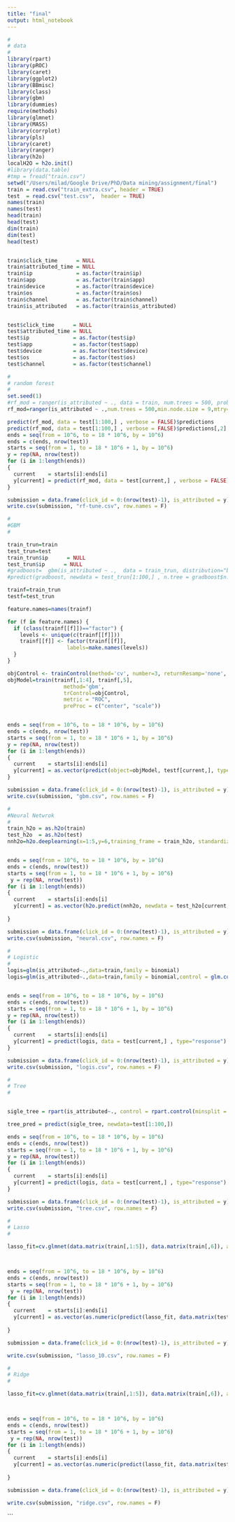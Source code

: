 ```yaml
---
title: "final"
output: html_notebook
---
```




```r
#
# data
#
library(rpart)
library(pROC)
library(caret)
library(ggplot2)
library(BBmisc)
library(class)
library(gbm)
library(dummies)
require(methods)
library(glmnet)
library(MASS)
library(corrplot)
library(pls)
library(caret)
library(ranger)
library(h2o)
localH2O = h2o.init()
#library(data.table)
#tmp = fread("train.csv")
setwd("/Users/milad/Google Drive/PhD/Data mining/assignment/final")
train = read.csv("train_extra.csv", header = TRUE)
test  = read.csv("test.csv",  header = TRUE)
names(train)
names(test)
head(train)
head(test)
dim(train)
dim(test)
head(test)


train$click_time      = NULL
train$attributed_time = NULL
train$ip              = as.factor(train$ip)
train$app             = as.factor(train$app)
train$device          = as.factor(train$device)
train$os              = as.factor(train$os)
train$channel         = as.factor(train$channel)
train$is_attributed   = as.factor(train$is_attributed)


test$click_time      = NULL
test$attributed_time = NULL
test$ip              = as.factor(test$ip)
test$app             = as.factor(test$app)
test$device          = as.factor(test$device)
test$os              = as.factor(test$os)
test$channel         = as.factor(test$channel)


```



```r
#
# random forest
#
set.seed(1)
#rf_mod = ranger(is_attributed ~ ., data = train, num.trees = 500, probability = TRUE)
rf_mod=ranger(is_attributed ~ .,num.trees = 500,min.node.size = 9,mtry= 3,data = train, importance = "none",probability = TRUE)

predict(rf_mod, data = test[1:100,] , verbose = FALSE)$predictions
predict(rf_mod, data = test[1:100,] , verbose = FALSE)$predictions[,2]
ends = seq(from = 10^6, to = 18 * 10^6, by = 10^6)
ends = c(ends, nrow(test))
starts = seq(from = 1, to = 18 * 10^6 + 1, by = 10^6)
y = rep(NA, nrow(test))
for (i in 1:length(ends))
{
  current    = starts[i]:ends[i]
  y[current] = predict(rf_mod, data = test[current,] , verbose = FALSE)$predictions[,2]
}

submission = data.frame(click_id = 0:(nrow(test)-1), is_attributed = y)
write.csv(submission, "rf-tune.csv", row.names = F)
```

```r
#
#GBM
#

train_trun=train
test_trun=test
train_trun$ip      = NULL
test_trun$ip      = NULL
#gradboost=  gbm(is_attributed ~ .,  data = train_trun, distribution="bernoulli", n.trees=150, interaction.depth=3, shrinkage = 0.1, bag.fraction = .5)
#predict(gradboost, newdata = test_trun[1:100,] , n.tree = gradboost$n.trees, type = "response")

trainf=train_trun
testf=test_trun

feature.names=names(trainf)

for (f in feature.names) {
  if (class(trainf[[f]])=="factor") {
    levels <- unique(c(trainf[[f]]))
    trainf[[f]] <- factor(trainf[[f]],
                   labels=make.names(levels))
  }
}

objControl <- trainControl(method='cv', number=3, returnResamp='none', summaryFunction = twoClassSummary, classProbs = TRUE)
objModel=train(trainf[,1:4], trainf[,5], 
                  method='gbm', 
                  trControl=objControl,  
                  metric = "ROC",
                  preProc = c("center", "scale"))


ends = seq(from = 10^6, to = 18 * 10^6, by = 10^6)
ends = c(ends, nrow(test))
starts = seq(from = 1, to = 18 * 10^6 + 1, by = 10^6)
y = rep(NA, nrow(test))
for (i in 1:length(ends))
{
  current    = starts[i]:ends[i]
  y[current] = as.vector(predict(object=objModel, testf[current,], type='prob')[,2])
}

submission = data.frame(click_id = 0:(nrow(test)-1), is_attributed = y)
write.csv(submission, "gbm.csv", row.names = F)
```

```r
#
#Neural Netwrok
#
train_h2o = as.h2o(train)
test_h2o  = as.h2o(test)
nnh2o=h2o.deeplearning(x=1:5,y=6,training_frame = train_h2o, standardize    = TRUE,  distribution   = "AUTO", hidden = c(30,30), l1 = 0,  l2 = 0.02, epochs = 20, rate = 0.005, input_dropout_ratio = 0)


ends = seq(from = 10^6, to = 18 * 10^6, by = 10^6)
ends = c(ends, nrow(test))
starts = seq(from = 1, to = 18 * 10^6 + 1, by = 10^6)
 y = rep(NA, nrow(test))
for (i in 1:length(ends))
{
  current    = starts[i]:ends[i]
  y[current] = as.vector(h2o.predict(nnh2o, newdata = test_h2o[current,])[,3])
  
}

submission = data.frame(click_id = 0:(nrow(test)-1), is_attributed = y)
write.csv(submission, "neural.csv", row.names = F)
```

```r
#
# Logistic
#
logis=glm(is_attributed~.,data=train,family = binomial)
logis=glm(is_attributed~.,data=train,family = binomial,control = glm.control(maxit = 500))


ends = seq(from = 10^6, to = 18 * 10^6, by = 10^6)
ends = c(ends, nrow(test))
starts = seq(from = 1, to = 18 * 10^6 + 1, by = 10^6)
y = rep(NA, nrow(test))
for (i in 1:length(ends))
{
  current    = starts[i]:ends[i]
  y[current] = predict(logis, data = test[current,] , type="response")
}

submission = data.frame(click_id = 0:(nrow(test)-1), is_attributed = y)
write.csv(submission, "logis.csv", row.names = F)
```


```r
#
# Tree
#


sigle_tree = rpart(is_attributed~., control = rpart.control(minsplit = 85,cp=0), data=train)

tree_pred = predict(sigle_tree, newdata=test[1:100,])

ends = seq(from = 10^6, to = 18 * 10^6, by = 10^6)
ends = c(ends, nrow(test))
starts = seq(from = 1, to = 18 * 10^6 + 1, by = 10^6)
y = rep(NA, nrow(test))
for (i in 1:length(ends))
{
  current    = starts[i]:ends[i]
  y[current] = predict(logis, data = test[current,] , type="response")
}

submission = data.frame(click_id = 0:(nrow(test)-1), is_attributed = y)
write.csv(submission, "tree.csv", row.names = F)
```

```r
#
# Lasso
#

lasso_fit=cv.glmnet(data.matrix(train[,1:5]), data.matrix(train[,6]), alpha=1, nfolds=10, family="binomial",type.measure = "auc")



ends = seq(from = 10^6, to = 18 * 10^6, by = 10^6)
ends = c(ends, nrow(test))
starts = seq(from = 1, to = 18 * 10^6 + 1, by = 10^6)
 y = rep(NA, nrow(test))
for (i in 1:length(ends))
{
  current    = starts[i]:ends[i]
  y[current] = as.vector(as.numeric(predict(lasso_fit, data.matrix(test[current,2:6]), s=lasso_fit$lambda.min,type="response")))
  
}

submission = data.frame(click_id = 0:(nrow(test)-1), is_attributed = y)

write.csv(submission, "lasso_10.csv", row.names = F)
```

```r
#
# Ridge
#

lasso_fit=cv.glmnet(data.matrix(train[,1:5]), data.matrix(train[,6]), alpha=0, nfolds=5, family="binomial",type.measure = "auc")



ends = seq(from = 10^6, to = 18 * 10^6, by = 10^6)
ends = c(ends, nrow(test))
starts = seq(from = 1, to = 18 * 10^6 + 1, by = 10^6)
 y = rep(NA, nrow(test))
for (i in 1:length(ends))
{
  current    = starts[i]:ends[i]
  y[current] = as.vector(as.numeric(predict(lasso_fit, data.matrix(test[current,2:6]), s=lasso_fit$lambda.min,type="response")))
  
}

submission = data.frame(click_id = 0:(nrow(test)-1), is_attributed = y)

write.csv(submission, "ridge.csv", row.names = F)
```
```

